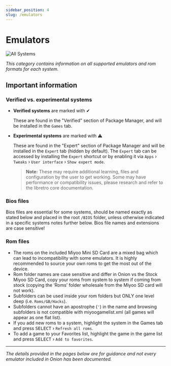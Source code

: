 ```yaml
---
sidebar_position: 4
slug: /emulators
---
```




# Emulators

![All Systems](https://user-images.githubusercontent.com/98862735/177056342-dbdd3c7f-30de-4669-945a-d5e5d330b7ab.png)


*This category contains information on all supported emulators and rom formats for each system.*


## Important information


### Verified vs. experimental systems

- **Verified systems** are marked with ✔

  These are found in the "Verified" section of Package Manager, and will be installed in the `Games` tab.

- **Experimental systems** are marked with ⚠

  These are found in the "Expert" section of Package Manager and will be installed in the `Expert` tab (hidden by default). The `Expert` tab can be accessed by installing the `Expert` shortcut or by enabling it via `Apps` › `Tweaks` › `User interface` › `Show expert mode`.

  > **Note:** These may require additional learning, files and configuration by the user to get working. Some may have performance or compatibility issues, please research and refer to the libretro core documentation.


### Bios files

Bios files are essential for some systems, should be named exactly as stated below and placed in the root `/BIOS` folder, unless otherwise indicated in a specific systems notes further below. Bios file names and extensions are case sensitive!


### Rom files

* The roms on the included Miyoo Mini SD Card are a mixed bag which can lead to incompatibility with some emulators. It is highly recommended to source your own roms to get the most out of the device.
* Rom folder names are case sensitive and differ in Onion vs the Stock Miyoo SD Card, copy your roms from system to system if coming from stock (copying the ‘Roms’ folder wholesale from the Miyoo SD card will not work).
* Subfolders can be used inside your rom folders but ONLY one level deep (i.e. `Roms/GB/Hacks`). 
* Subfolders cannot have an apostrophe (`'`) in the name and browsing subfolders is not compatible with miyoogamelist.xml (all games will appear as one flat list). 
* If you add new roms to a system, highlight the system in the Games tab and press <kbd>SELECT</kbd> › `Refresh all roms`. 
* To add a game to your Favorites list, highlight the game in the game list and press <kbd>SELECT</kbd> › `Add to favorites`.

---

*The details provided in the pages below are for guidance and not every emulator included in Onion has been documented.*

<DocCardList/>
